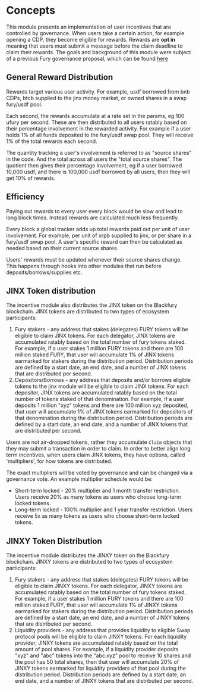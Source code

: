 # Concepts

This module presents an implementation of user incentives that are controlled by governance. When users take a certain action, for example opening a CDP, they become eligible for rewards. Rewards are **opt in** meaning that users must submit a message before the claim deadline to claim their rewards. The goals and background of this module were subject of a previous Fury governance proposal, which can be found [here](https://ipfs.io/ipfs/QmSYedssC3nyQacDJmNcREtgmTPyaMx2JX7RNkMdAVkdkr/user-growth-fund-proposal.pdf)

## General Reward Distribution

Rewards target various user activity. For example, usdf borrowed from bnb CDPs, btcb supplied to the jinx money market, or owned shares in a swap fury/usdf pool.

Each second, the rewards accumulate at a rate set in the params, eg 100 ufury per second. These are then distributed to all users ratably based on their percentage involvement in the rewarded activity. For example if a user holds 1% of all funds deposited to the fury/usdf swap pool. They will receive 1% of the total rewards each second.

The quantity tracking a user's involvement is referred to as "source shares" in the code. And the total across all users the "total source shares". The quotient then gives their percentage involvement, eg if a user borrowed 10,000 usdf, and there is 100,000 usdf borrowed by all users, then they will get 10% of rewards.

## Efficiency

Paying out rewards to every user every block would be slow and lead to long block times. Instead rewards are calculated much less frequently.

Every block a global tracker adds up total rewards paid out per unit of user involvement. For example, per unit of xrpb supplied to jinx, or per share in a fury/usdf swap pool. A user's specific reward can then be calculated as needed based on their current source shares.

Users' rewards must be updated whenever their source shares change. This happens through hooks into other modules that run before deposits/borrows/supplies etc.

## JINX Token distribution

The incentive module also distributes the JINX token on the Blackfury blockchain. JINX tokens are distributed to two types of ecosystem participants:

1. Fury stakers - any address that stakes (delegates) FURY tokens will be eligible to claim JINX tokens. For each delegator, JINX tokens are accumulated ratably based on the total number of fury tokens staked. For example, if a user stakes 1 million FURY tokens and there are 100 million staked FURY, that user will accumulate 1% of JINX tokens earmarked for stakers during the distribution period. Distribution periods are defined by a start date, an end date, and a number of JINX tokens that are distributed per second.
2. Depositors/Borrows - any address that deposits and/or borrows eligible tokens to the jinx module will be eligible to claim JINX tokens. For each depositor, JINX tokens are accumulated ratably based on the total number of tokens staked of that denomination. For example, if a user deposits 1 million "xyz" tokens and there are 100 million xyz deposited, that user will accumulate 1% of JINX tokens earmarked for depositors of that denomination during the distribution period. Distribution periods are defined by a start date, an end date, and a number of JINX tokens that are distributed per second.

Users are not air-dropped tokens, rather they accumulate `Claim` objects that they may submit a transaction in order to claim. In order to better align long term incentives, when users claim JINX tokens, they have options, called 'multipliers', for how tokens are distributed.

The exact multipliers will be voted by governance and can be changed via a governance vote. An example multiplier schedule would be:

- Short-term locked - 20% multiplier and 1 month transfer restriction. Users receive 20% as many tokens as users who choose long-term locked tokens.
- Long-term locked - 100% multiplier and 1 year transfer restriction. Users receive 5x as many tokens as users who choose short-term locked tokens.

## JINXY Token Distribution

The incentive module distributes the JINXY token on the Blackfury blockchain. JINXY tokens are distributed to two types of ecosystem participants:

1. Fury stakers - any address that stakes (delegates) FURY tokens will be eligible to claim JINXY tokens. For each delegator, JINXY tokens are accumulated ratably based on the total number of fury tokens staked. For example, if a user stakes 1 million FURY tokens and there are 100 million staked FURY, that user will accumulate 1% of JINXY tokens earmarked for stakers during the distribution period. Distribution periods are defined by a start date, an end date, and a number of JINXY tokens that are distributed per second.
2. Liquidity providers - any address that provides liquidity to eligible Swap protocol pools will be eligible to claim JINXY tokens. For each liquidity provider, JINXY tokens are accumulated ratably based on the total amount of pool shares. For example, if a liquidity provider deposits "xyz" and "abc" tokens into the "abc:xyz" pool to receive 10 shares and the pool has 50 total shares, then that user will accumulate 20% of JINXY tokens earmarked for liquidity providers of that pool during the distribution period. Distribution periods are defined by a start date, an end date, and a number of JINXY tokens that are distributed per second.
